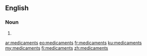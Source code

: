 ==English==

===Noun===
{{head|en|plural}}

# {{plural of|medicament|lang=en}}

[[ar:medicaments]]
[[eo:medicaments]]
[[fr:medicaments]]
[[ku:medicaments]]
[[my:medicaments]]
[[fi:medicaments]]
[[zh:medicaments]]